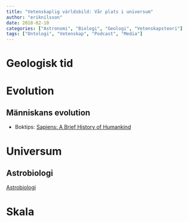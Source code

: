 ```yaml
---
title: "Vetenskaplig världsbild: Vår plats i universum"
author: "eriknilsson"
date: 2018-02-10
categories: ["Astronomi", "Biologi", "Geologi", "Vetenskapsteori"]
tags: ["Ontologi", "Vetenskap", "Podcast", "Media"]
---
```


# Geologisk tid

# Evolution

## Människans evolution

- Boktips: [Sapiens: A Brief History of Humankind](https://en.wikipedia.org/w/index.php?title=Sapiens:_A_Brief_History_of_Humankind&oldid=752895922)

# Universum

## Astrobiologi

[Astrobiologi](/post/astrobiologi)

# Skala

